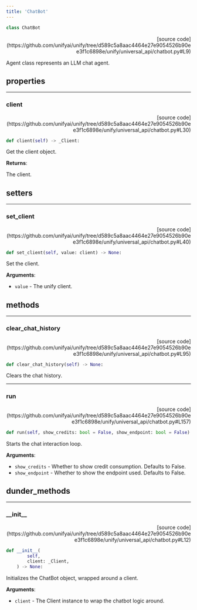 ```yaml
---
title: 'ChatBot'
---
```


```python
class ChatBot
```

<p align="right">[source code](https://github.com/unifyai/unify/tree/d589c5a8aac4464e27e9054526b90ee3f1c6898e/unify/universal_api/chatbot.py#L9)</p>

Agent class represents an LLM chat agent.

## properties

---

### client

<p align="right">[source code](https://github.com/unifyai/unify/tree/d589c5a8aac4464e27e9054526b90ee3f1c6898e/unify/universal_api/chatbot.py#L30)</p>

```python
def client(self) -> _Client:
```

Get the client object.  

**Returns**:

The client.

## setters

---

### set\_client

<p align="right">[source code](https://github.com/unifyai/unify/tree/d589c5a8aac4464e27e9054526b90ee3f1c6898e/unify/universal_api/chatbot.py#L40)</p>

```python
def set_client(self, value: client) -> None:
```

Set the client.  

**Arguments**:

- `value` - The unify client.

## methods

---

### clear\_chat\_history

<p align="right">[source code](https://github.com/unifyai/unify/tree/d589c5a8aac4464e27e9054526b90ee3f1c6898e/unify/universal_api/chatbot.py#L95)</p>

```python
def clear_chat_history(self) -> None:
```

Clears the chat history.

---

### run

<p align="right">[source code](https://github.com/unifyai/unify/tree/d589c5a8aac4464e27e9054526b90ee3f1c6898e/unify/universal_api/chatbot.py#L157)</p>

```python
def run(self, show_credits: bool = False, show_endpoint: bool = False) -> None:
```

Starts the chat interaction loop.

**Arguments**:

- `show_credits` - Whether to show credit consumption. Defaults to False.
- `show_endpoint` - Whether to show the endpoint used. Defaults to False.

## dunder_methods

---

### \_\_init\_\_

<p align="right">[source code](https://github.com/unifyai/unify/tree/d589c5a8aac4464e27e9054526b90ee3f1c6898e/unify/universal_api/chatbot.py#L12)</p>

```python
def __init__(
        self,
        client: _Client,
    ) -> None:
```

Initializes the ChatBot object, wrapped around a client.

**Arguments**:

- `client` - The Client instance to wrap the chatbot logic around.